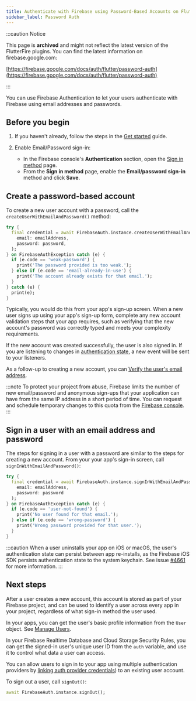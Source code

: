 ```yaml
---
title: Authenticate with Firebase using Password-Based Accounts on Flutter
sidebar_label: Password Auth
---
```


:::caution Notice

This page is **archived** and might not reflect the latest version of the
FlutterFire plugins. You can find the latest information on
firebase.google.com:

[https://firebase.google.com/docs/auth/flutter/password-auth](https://firebase.google.com/docs/auth/flutter/password-auth)

:::

You can use Firebase Authentication to let your users authenticate with
Firebase using email addresses and passwords.

## Before you begin

1.  If you haven't already, follow the steps in the [Get started](start) guide.

1.  Enable Email/Password sign-in:

    - In the Firebase console's **Authentication** section, open the
      [Sign in method](https://console.firebase.google.com/project/_/authentication/providers)
      page.
    - From the **Sign in method** page, enable the **Email/password sign-in**
      method and click **Save**.

## Create a password-based account

To create a new user account with a password, call the `createUserWithEmailAndPassword()`
method:

```dart
try {
  final credential = await FirebaseAuth.instance.createUserWithEmailAndPassword(
    email: emailAddress,
    password: password,
  );
} on FirebaseAuthException catch (e) {
  if (e.code == 'weak-password') {
    print('The password provided is too weak.');
  } else if (e.code == 'email-already-in-use') {
    print('The account already exists for that email.');
  }
} catch (e) {
  print(e);
}
```

Typically, you would do this from your app's sign-up screen. When a new user
signs up using your app's sign-up form, complete any new account validation
steps that your app requires, such as verifying that the new account's password
was correctly typed and meets your complexity requirements.

If the new account was created successfully, the user is also signed in. If you
are listening to changes in [authentication state](start#auth-state), a new
event will be sent to your listeners.

As a follow-up to creating a new account, you can
[Verify the user's email address](manage-users#verify-email).

:::note
To protect your project from abuse, Firebase limits the number of new
email/password and anonymous sign-ups that your application can have from the
same IP address in a short period of time. You can request and schedule
temporary changes to this quota from the
[Firebase console](https://console.firebase.google.com/project/_/authentication/providers).
:::

## Sign in a user with an email address and password

The steps for signing in a user with a password are similar to the steps for
creating a new account. From your your app's sign-in screen, call
`signInWithEmailAndPassword()`:

```dart
try {
  final credential = await FirebaseAuth.instance.signInWithEmailAndPassword(
    email: emailAddress,
    password: password
  );
} on FirebaseAuthException catch (e) {
  if (e.code == 'user-not-found') {
    print('No user found for that email.');
  } else if (e.code == 'wrong-password') {
    print('Wrong password provided for that user.');
  }
}
```

:::caution
When a user uninstalls your app on iOS or macOS, the user's authentication
state can persist between app re-installs, as the Firebase iOS SDK persists
authentication state to the system keychain.
See issue [#4661](https://github.com/FirebaseExtended/flutterfire/issues/4661)
for more information.
:::

## Next steps

After a user creates a new account, this account is stored as part of your
Firebase project, and can be used to identify a user across every app in your
project, regardless of what sign-in method the user used.

In your apps, you can get the user's basic profile information from the
`User` object. See [Manage Users](manage-users).

In your Firebase Realtime Database and Cloud Storage Security Rules, you can
get the signed-in user's unique user ID from the `auth` variable, and use it to
control what data a user can access.

You can allow users to sign in to your app using multiple authentication
providers by [linking auth provider credentials](account-linking)) to an
existing user account.

To sign out a user, call `signOut()`:

```dart
await FirebaseAuth.instance.signOut();
```
